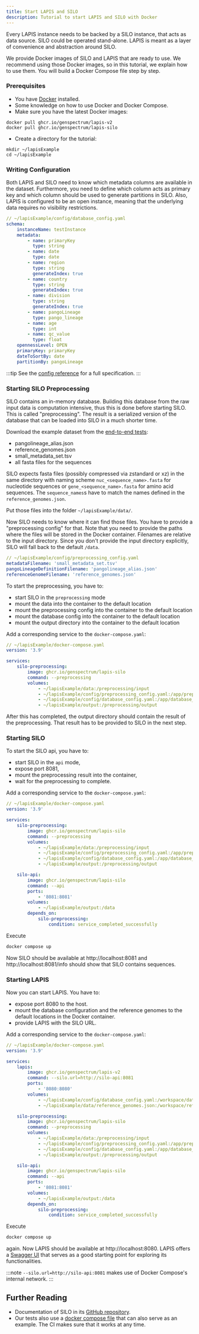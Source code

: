 ```yaml
---
title: Start LAPIS and SILO
description: Tutorial to start LAPIS and SILO with Docker
---
```


Every LAPIS instance needs to be backed by a SILO instance, that acts as data source.
SILO could be operated stand-alone.
LAPIS is meant as a layer of convenience and abstraction around SILO.

We provide Docker images of SILO and LAPIS that are ready to use.
We recommend using those Docker images, so in this tutorial, we explain how to use them.
You will build a Docker Compose file step by step.

### Prerequisites

-   You have [Docker](https://www.docker.com/) installed.
-   Some knowledge on how to use Docker and Docker Compose.
-   Make sure you have the latest Docker images:

```shell
docker pull ghcr.io/genspectrum/lapis-v2
docker pull ghcr.io/genspectrum/lapis-silo
```

-   Create a directory for the tutorial:

```shell
mkdir ~/lapisExample
cd ~/lapisExample
```

### Writing Configuration

Both LAPIS and SILO need to know which metadata columns are available in the dataset.
Furthermore, you need to define which column acts as primary key
and which column should be used to generate partitions in SILO.
Also, LAPIS is configured to be an open instance, meaning that the underlying data requires no visibility restrictions.

```yaml
// ~/lapisExample/config/database_config.yaml
schema:
    instanceName: testInstance
    metadata:
        - name: primaryKey
          type: string
        - name: date
          type: date
        - name: region
          type: string
          generateIndex: true
        - name: country
          type: string
          generateIndex: true
        - name: division
          type: string
          generateIndex: true
        - name: pangoLineage
          type: pango_lineage
        - name: age
          type: int
        - name: qc_value
          type: float
    opennessLevel: OPEN
    primaryKey: primaryKey
    dateToSortBy: date
    partitionBy: pangoLineage
```

:::tip
See the [config reference](../../references/configuration) for a full specification.
:::

### Starting SILO Preprocessing

SILO contains an in-memory database.
Building this database from the raw input data is computation intensive,
thus this is done before starting SILO.
This is called "preprocessing".
The result is a serialized version of the database that can be loaded into SILO in a much shorter time.

Download the example dataset from the [end-to-end tests](https://github.com/GenSpectrum/LAPIS/tree/main/siloLapisTests/testData):

-   pangolineage_alias.json
-   reference_genomes.json
-   small_metadata_set.tsv
-   all fasta files for the sequences

SILO expects fasta files (possibly compressed via zstandard or xz)
in the same directory with naming scheme `nuc_<sequence_name>.fasta` for nucleotide sequences
or `gene_<sequence_name>.fasta` for amino acid sequences.
The `sequence_names`s have to match the names defined in the `reference_genomes.json`.

Put those files into the folder `~/lapisExample/data/`.

Now SILO needs to know where it can find those files.
You have to provide a "preprocessing config" for that.
Note that you need to provide the paths where the files will be stored in the Docker container.
Filenames are relative to the input directory.
Since you don't provide the input directory explicitly, SILO will fall back to the default `/data`.

```yaml
// ~/lapisExample/config/preprocessing_config.yaml
metadataFilename: 'small_metadata_set.tsv'
pangoLineageDefinitionFilename: 'pangolineage_alias.json'
referenceGenomeFilename: 'reference_genomes.json'
```

To start the preprocessing, you have to:

-   start SILO in the `preprocessing` mode
-   mount the data into the container to the default location
-   mount the preprocessing config into the container to the default location
-   mount the database config into the container to the default location
-   mount the output directory into the container to the default location

Add a corresponding service to the `docker-compose.yaml`:

```yaml
// ~/lapisExample/docker-compose.yaml
version: '3.9'

services:
    silo-preprocessing:
        image: ghcr.io/genspectrum/lapis-silo
        command: --preprocessing
        volumes:
            - ~/lapisExample/data:/preprocessing/input
            - ~/lapisExample/config/preprocessing_config.yaml:/app/preprocessing_config.yaml
            - ~/lapisExample/config/database_config.yaml:/app/database_config.yaml
            - ~/lapisExample/output:/preprocessing/output
```

After this has completed, the output directory should contain the result of the preprocessing.
That result has to be provided to SILO in the next step.

### Starting SILO

To start the SILO api, you have to:

-   start SILO in the `api` mode,
-   expose port 8081,
-   mount the preprocessing result into the container,
-   wait for the preprocessing to complete.

Add a corresponding service to the `docker-compose.yaml`:

```yaml {14-99}
// ~/lapisExample/docker-compose.yaml
version: '3.9'

services:
    silo-preprocessing:
        image: ghcr.io/genspectrum/lapis-silo
        command: --preprocessing
        volumes:
            - ~/lapisExample/data:/preprocessing/input
            - ~/lapisExample/config/preprocessing_config.yaml:/app/preprocessing_config.yaml
            - ~/lapisExample/config/database_config.yaml:/app/database_config.yaml
            - ~/lapisExample/output:/preprocessing/output

    silo-api:
        image: ghcr.io/genspectrum/lapis-silo
        command: --api
        ports:
            - '8081:8081'
        volumes:
            - ~/lapisExample/output:/data
        depends_on:
            silo-preprocessing:
                condition: service_completed_successfully
```

Execute

```bash title="Start the services"
docker compose up
```

Now SILO should be available at http://localhost:8081
and http://localhost:8081/info should show that SILO contains sequences.

### Starting LAPIS

Now you can start LAPIS. You have to:

-   expose port 8080 to the host.
-   mount the database configuration and the reference genomes to the default locations in the Docker container.
-   provide LAPIS with the SILO URL.

Add a corresponding service to the `docker-compose.yaml`:

```yaml {4-12}
// ~/lapisExample/docker-compose.yaml
version: '3.9'

services:
    lapis:
        image: ghcr.io/genspectrum/lapis-v2
        command: --silo.url=http://silo-api:8081
        ports:
            - '8080:8080'
        volumes:
            - ~/lapisExample/config/database_config.yaml:/workspace/database_config.yaml
            - ~/lapisExample/data/reference_genomes.json:/workspace/reference_genomes.json

    silo-preprocessing:
        image: ghcr.io/genspectrum/lapis-silo
        command: --preprocessing
        volumes:
            - ~/lapisExample/data:/preprocessing/input
            - ~/lapisExample/config/preprocessing_config.yaml:/app/preprocessing_config.yaml
            - ~/lapisExample/config/database_config.yaml:/app/database_config.yaml
            - ~/lapisExample/output:/preprocessing/output

    silo-api:
        image: ghcr.io/genspectrum/lapis-silo
        command: --api
        ports:
            - '8081:8081'
        volumes:
            - ~/lapisExample/output:/data
        depends_on:
            silo-preprocessing:
                condition: service_completed_successfully
```

Execute

```bash title="Start the services"
docker compose up
```

again.
Now LAPIS should be available at http://localhost:8080.
LAPIS offers a [Swagger UI](http://localhost:8080/swagger-ui/index.html) that serves as a good starting point for exploring its functionalities.

:::note
`--silo.url=http://silo-api:8081` makes use of Docker Compose's internal network.
:::

## Further Reading

-   Documentation of SILO in its [GitHub repository](https://github.com/GenSpectrum/LAPIS-SILO/).
-   Our tests also use a [docker compose file](https://github.com/GenSpectrum/LAPIS/blob/main/lapis2/docker-compose.yml) that can also serve as an example.
    The CI makes sure that it works at any time.
